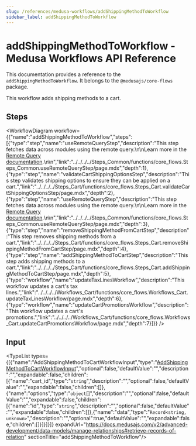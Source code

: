 ```yaml
---
slug: /references/medusa-workflows/addShippingMethodToWorkflow
sidebar_label: addShippingMethodToWorkflow
---
```



# addShippingMethodToWorkflow - Medusa Workflows API Reference

This documentation provides a reference to the `addShippingMethodToWorkflow`. It belongs to the `@medusajs/core-flows` package.

This workflow adds shipping methods to a cart.

## Steps

<WorkflowDiagram workflow={{"name":"addShippingMethodToWorkflow","steps":[{"type":"step","name":"useRemoteQueryStep","description":"This step fetches data across modules using the remote query.\n\nLearn more in the [Remote Query documentation](https://docs.medusajs.com/v2/advanced-development/modules/remote-query).\n\n","link":"../../../../Steps_Common/functions/core_flows.Steps_Common.useRemoteQueryStep/page.mdx","depth":1},{"type":"step","name":"validateCartShippingOptionsStep","description":"This step validates shipping options to ensure they can be applied on a cart.","link":"../../../../Steps_Cart/functions/core_flows.Steps_Cart.validateCartShippingOptionsStep/page.mdx","depth":2},{"type":"step","name":"useRemoteQueryStep","description":"This step fetches data across modules using the remote query.\n\nLearn more in the [Remote Query documentation](https://docs.medusajs.com/v2/advanced-development/modules/remote-query).\n\n","link":"../../../../Steps_Common/functions/core_flows.Steps_Common.useRemoteQueryStep/page.mdx","depth":3},{"type":"step","name":"removeShippingMethodFromCartStep","description":"This step removes shipping methods from a cart.","link":"../../../../Steps_Cart/functions/core_flows.Steps_Cart.removeShippingMethodFromCartStep/page.mdx","depth":4},{"type":"step","name":"addShippingMethodToCartStep","description":"This step adds shipping methods to a cart.","link":"../../../../Steps_Cart/functions/core_flows.Steps_Cart.addShippingMethodToCartStep/page.mdx","depth":5},{"type":"workflow","name":"updateTaxLinesWorkflow","description":"This workflow updates a cart's tax lines.","link":"../../../../Workflows_Cart/functions/core_flows.Workflows_Cart.updateTaxLinesWorkflow/page.mdx","depth":6},{"type":"workflow","name":"updateCartPromotionsWorkflow","description":"This workflow updates a cart's promotions.","link":"../../../../Workflows_Cart/functions/core_flows.Workflows_Cart.updateCartPromotionsWorkflow/page.mdx","depth":7}]}} />

## Input

<TypeList types={[{"name":"AddShippingMethodToCartWorkflowInput","type":"[AddShippingMethodToCartWorkflowInput](../../../../interfaces/core_flows.AddShippingMethodToCartWorkflowInput/page.mdx)","optional":false,"defaultValue":"","description":"","expandable":false,"children":[{"name":"cart_id","type":"`string`","description":"","optional":false,"defaultValue":"","expandable":false,"children":[]},{"name":"options","type":"`object`[]","description":"","optional":false,"defaultValue":"","expandable":false,"children":[{"name":"id","type":"`string`","description":"","optional":false,"defaultValue":"","expandable":false,"children":[]},{"name":"data","type":"`Record<string, unknown>`","description":"","optional":true,"defaultValue":"","expandable":false,"children":[]}]}]}]} expandUrl="https://docs.medusajs.com/v2/advanced-development/data-models/manage-relationships#retrieve-records-of-relation" sectionTitle="addShippingMethodToWorkflow"/>
